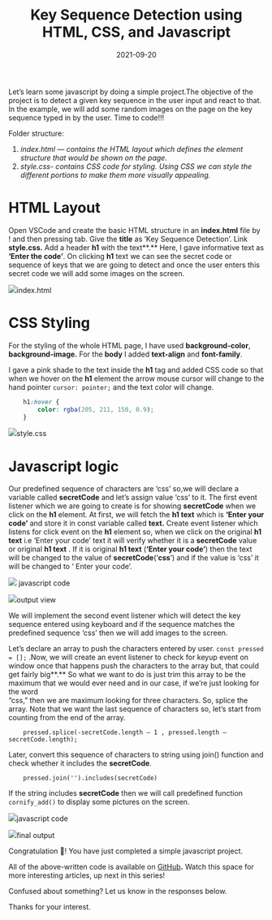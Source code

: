 ﻿---
title: Key Sequence Detection using HTML, CSS, and Javascript
description: Javascript
date: 2021-09-20
tags: ['css', 'javascript', 'webdev']
published: true
---

Let’s learn some javascript by doing a simple project.The objective of the project is to detect a given key sequence in the user input and react to that. In the example, we will add some random images on the page on the key sequence typed in by the user. Time to code!!!

Folder structure:

1.  _index.html — contains the HTML layout which defines the element structure that would be shown on the page._
2.  _style.css- contains CSS code for styling. Using CSS we can style the different portions to make them more visually appealing._


HTML Layout
===========

Open VSCode and create the basic HTML structure in an **index.html** file by ! and then pressing tab. Give the **title** as ‘Key Sequence Detection’. Link **style.css.** Add a header **h1** with the text**.** Here, I gave informative text as **‘Enter the code’**. On clicking **h1** text we can see the secret code or sequence of keys that we are going to detect and once the user enters this secret code we will add some images on the screen.

![](https://res.cloudinary.com/thewebdev/image/upload/v1634113168/JavaScript/MEDIUM%20BLOG%205_Key%20sequence%20Detection/img_1_odfbme.png)index.html


CSS Styling
===========

For the styling of the whole HTML page, I have used **background-color**, **background-image.** For the **body** I added **text-align** and **font-family**.

I gave a pink shade to the text inside the **h1** tag and added CSS code so that when we hover on the **h1** element the arrow mouse cursor will change to the hand pointer `cursor: pointer;` and the text color will change.

```css
    h1:hover {
        color: rgba(205, 211, 150, 0.9);
    }
```

![](https://res.cloudinary.com/thewebdev/image/upload/v1634113167/JavaScript/MEDIUM%20BLOG%205_Key%20sequence%20Detection/img_2_xp27wu.png)style.css

Javascript logic
================

Our predefined sequence of characters are ‘css’ so,we will declare a variable called **secretCode** and let’s assign value ‘css’ to it.  The first event listener which we are going to create is for showing **secretCode** when we click on the **h1** element. At first, we will fetch the **h1 text** which is **‘Enter your code’** and store it in const variable called **text.** Create  event listener which listens for click event on the **h1** element so, when we click on the original **h1 text** i.e ‘Enter your code’ text it will verify whether it is a **secretCode** value or original **h1 text** . If it is original **h1 text** (**‘Enter your code’**) then the text will be changed to the value of **secretCode**(‘**css**’) and if the value is ‘css’ it will be changed to ‘ Enter your code’.

![](https://res.cloudinary.com/thewebdev/image/upload/v1634113168/JavaScript/MEDIUM%20BLOG%205_Key%20sequence%20Detection/img_4_axu3d9.png)
javascript code

![](https://res.cloudinary.com/thewebdev/image/upload/v1634113168/JavaScript/MEDIUM%20BLOG%205_Key%20sequence%20Detection/img_3_gif_d6rioh.gif)output view

We will implement the second event listener which will detect the key sequence entered using keyboard and if the sequence matches the predefined sequence ‘css’ then we will add images to the screen.

Let’s declare an array to push the characters entered by user. `const pressed = [];` .Now, we will create an event listener to check for keyup event on window once that happens push the characters to the array but, that could get fairly big**.** So what we want to do is just trim this array to be the maximum that we would ever need  and in our case, if we’re just looking for the word  
“css,” then we are maximum looking for three characters. So, splice the array. Note that we want the last sequence of characters so, let’s start from counting from the end of the array.

```
    pressed.splice(-secretCode.length — 1 , pressed.length — secretCode.length);
```

Later, convert this sequence of characters to string using join() function and check whether it includes the **secretCode**.

```
    pressed.join('').includes(secretCode)
```

If the string includes **secretCode** then we will call predefined function `cornify_add()` to display some pictures on the screen.

![](https://res.cloudinary.com/thewebdev/image/upload/v1634113167/JavaScript/MEDIUM%20BLOG%205_Key%20sequence%20Detection/img_5_p6l3wy.png)javascript code

![](https://res.cloudinary.com/thewebdev/image/upload/v1634113168/JavaScript/MEDIUM%20BLOG%205_Key%20sequence%20Detection/img_6_gif_irmxfq.gif)final output

Congratulation 🎉! You have just completed a simple javascript project.

All of the above-written code is available on [GitHub](https://github.com/Divyamcm/Projects/tree/main/Key%20sequence%20detection)**.** Watch this space for more interesting articles, up next in this series!

Confused about something? Let us know in the responses below.

Thanks for your interest.
